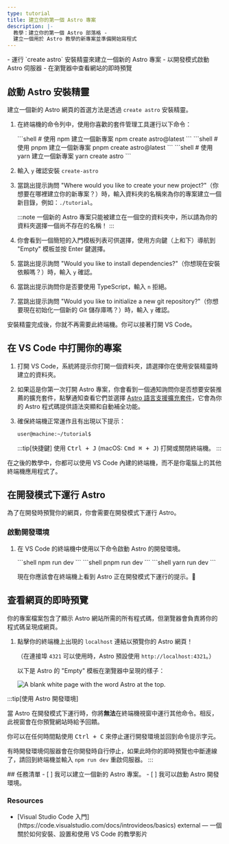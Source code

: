 ```yaml
---
type: tutorial
title: 建立你的第一個 Astro 專案
description: |-
  教學：建立你的第一個 Astro 部落格 - 
  建立一個用於 Astro 教學的新專案並準備開始寫程式
---
```




<PreCheck>
  - 運行 `create astro` 安裝精靈來建立一個新的 Astro 專案
  - 以開發模式啟動 Astro 伺服器
  - 在瀏覽器中查看網站的即時預覽
</PreCheck>

## 啟動 Astro 安裝精靈

建立一個新的 Astro 網頁的首選方法是透過 `create astro` 安裝精靈。

1. 在終端機的命令列中，使用你喜歡的套件管理工具運行以下命令：

    <PackageManagerTabs>
      <Fragment slot="npm">
      ```shell
      # 使用 npm 建立一個新專案
      npm create astro@latest
      ```
      </Fragment>
      <Fragment slot="pnpm">
      ```shell
      # 使用 pnpm 建立一個新專案
      pnpm create astro@latest
      ```
      </Fragment>
      <Fragment slot="yarn">
      ```shell
      # 使用 yarn 建立一個新專案
      yarn create astro
      ```
      </Fragment>
    </PackageManagerTabs>

2. 輸入 `y` 確認安裝 `create-astro`
3. 當跳出提示詢問 "Where would you like to create your new project?"（你想要在哪裡建立你的新專案？）時，輸入資料夾的名稱來為你的專案建立一個新目錄，例如：`./tutorial`。

    :::note
    一個新的 Astro 專案只能被建立在一個空的資料夾中，所以請為你的資料夾選擇一個尚不存在的名稱！
    :::

4. 你會看到一個簡短的入門模板列表可供選擇，使用方向鍵（上和下）導航到 "Empty" 模板並按 Enter 鍵選擇。

5. 當跳出提示詢問 "Would you like to install dependencies?"（你想現在安裝依賴嗎？）時，輸入 `y` 確認。

6. 當跳出提示詢問你是否要使用 TypeScript，輸入 `n` 拒絕。

7. 當跳出提示詢問 "Would you like to initialize a new git repository?"（你想要現在初始化一個新的 Git 儲存庫嗎？）時，輸入 `y` 確認。

安裝精靈完成後，你就不再需要此終端機。你可以接著打開 VS Code。

## 在 VS Code 中打開你的專案

1. 打開 VS Code，系統將提示你打開一個資料夾，請選擇你在使用安裝精靈時建立的資料夾。

2. 如果這是你第一次打開 Astro 專案，你會看到一個通知詢問你是否想要安裝推薦的擴充套件，點擊通知查看它們並選擇 [Astro 語言支援擴充套件](https://marketplace.visualstudio.com/items?itemName=astro-build.astro-vscode)，它會為你的 Astro 程式碼提供語法突顯和自動補全功能。

3. 確保終端機正常運作且有出現以下提示：

    ```sh
    user@machine:~/tutorial$
    ```

    :::tip[快捷鍵]
    使用 <kbd>Ctrl + J</kbd> (macOS: <kbd>Cmd ⌘ + J</kbd>) 打開或關閉終端機。
    :::

在之後的教學中，你都可以使用 VS Code 內建的終端機，而不是你電腦上的其他終端機應用程式了。



## 在開發模式下運行 Astro

為了在開發時預覽你的網頁，你會需要在開發模式下運行 Astro。

### 啟動開發環境

1. 在 VS Code 的終端機中使用以下命令啟動 Astro 的開發環境。

    <PackageManagerTabs>
      <Fragment slot="npm">
      ```shell
      npm run dev
      ```
      </Fragment>
      <Fragment slot="pnpm">
      ```shell
      pnpm run dev
      ```
      </Fragment>
      <Fragment slot="yarn">
      ```shell
      yarn run dev
      ```
      </Fragment>
    </PackageManagerTabs>

    現在你應該會在終端機上看到 Astro 正在開發模式下運行的提示。🚀

## 查看網頁的即時預覽

你的專案檔案包含了顯示 Astro 網站所需的所有程式碼，但瀏覽器會負責將你的程式碼呈現成網頁。

1. 點擊你的終端機上出現的 `localhost` 連結以預覽你的 Astro 網頁！

    （在連接埠 `4321` 可以使用時，Astro 預設使用 `http://localhost:4321`。）

    以下是 Astro 的 "Empty" 模板在瀏覽器中呈現的樣子：

    ![A blank white page with the word Astro at the top.](/tutorial/minimal.png)

:::tip[使用 Astro 開發環境]

當 Astro 在開發模式下運行時，你將**無法**在終端機視窗中運行其他命令。相反，此視窗會在你預覽網站時給予回饋。

你可以在任何時間點使用 <kbd>Ctrl + C</kbd> 來停止運行開發環境並回到命令提示字元。

有時開發環境伺服器會在你開發時自行停止，如果此時你的即時預覽也中斷連線了，請回到終端機並輸入 `npm run dev` 重啟伺服器。
:::

<Box icon="check-list">
## 任務清單

<Checklist>
- [ ] 我可以建立一個新的 Astro 專案。
- [ ] 我可以啟動 Astro 開發環境。
</Checklist>
</Box>

### Resources

- <p>[Visual Studio Code 入門](https://code.visualstudio.com/docs/introvideos/basics) <Badge>external</Badge> — 一個關於如何安裝、設置和使用 VS Code 的教學影片</p>
